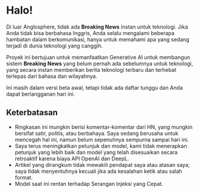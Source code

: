 
<CallToAction />

# Halo!

Di luar Anglosphere, tidak ada **Breaking News** instan untuk teknologi.
Jika Anda tidak bisa berbahasa Inggris, Anda selalu mengalami beberapa hambatan dalam berkomunikasi, hanya untuk memahami apa yang sedang terjadi di dunia teknologi yang canggih.

<Callout type="info" emoji="💬">

Proyek ini bertujuan untuk memanfaatkan Generative AI untuk membangun sistem **Breaking News** yang belum pernah ada sebelumnya untuk teknologi, yang secara instan memberikan berita teknologi terbaru dan terhebat terlepas dari bahasa dan wilayahnya.

</Callout>

Ini masih dalam versi beta awal, tetapi tidak ada daftar tunggu dan Anda dapat berlangganan hari ini.

## Keterbatasan

- Ringkasan ini mungkin berisi komentar-komentar dari HN, yang mungkin bersifat satir, politis, atau berbahaya. Saya sedang berusaha untuk mencegah hal ini, namun belum sepenuhnya sempurna sampai hari ini.
- Saya terus meningkatkan petunjuk dan model, kami tidak menerapkan petunjuk yang lebih baik dan model yang telah disesuaikan secara retroaktif karena biaya API OpenAI dan DeepL.
- Artikel yang dirangkum tidak mewakili pendapat saya atau atasan saya; saya tidak menyentuhnya kecuali jika ada kesalahan ketik atau salah format.
- Model saat ini rentan terhadap Serangan Injeksi yang Cepat.

